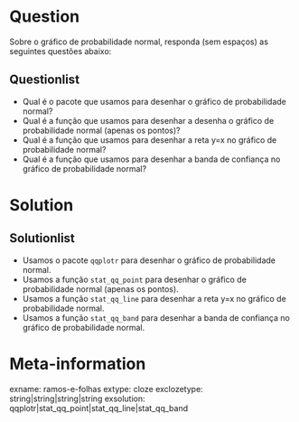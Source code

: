 Question
========
Sobre o gráfico de probabilidade normal, responda (sem espaços) as seguintes questões abaixo:
  
Questionlist
------------

* Qual é o pacote que usamos para desenhar o gráfico de probabilidade normal?
* Qual é a função que usamos para desenhar a desenha o gráfico de probabilidade normal (apenas os pontos)?
* Qual é a função que usamos para desenhar a reta y=x no gráfico de probabilidade normal?
* Qual é a função que usamos para desenhar a banda de confiança no gráfico de probabilidade normal?

Solution
========
Solutionlist
------------

* Usamos o pacote `qqplotr` para desenhar o gráfico de probabilidade normal. 
* Usamos a função `stat_qq_point` para desenhar o gráfico de probabilidade normal (apenas os pontos).
* Usamos a função `stat_qq_line` para desenhar a reta y=x no gráfico de probabilidade normal.
* Usamos a função `stat_qq_band` para desenhar a banda de confiança no gráfico de probabilidade normal.

Meta-information
================
exname: ramos-e-folhas
extype: cloze
exclozetype: string|string|string|string
exsolution: qqplotr|stat_qq_point|stat_qq_line|stat_qq_band
